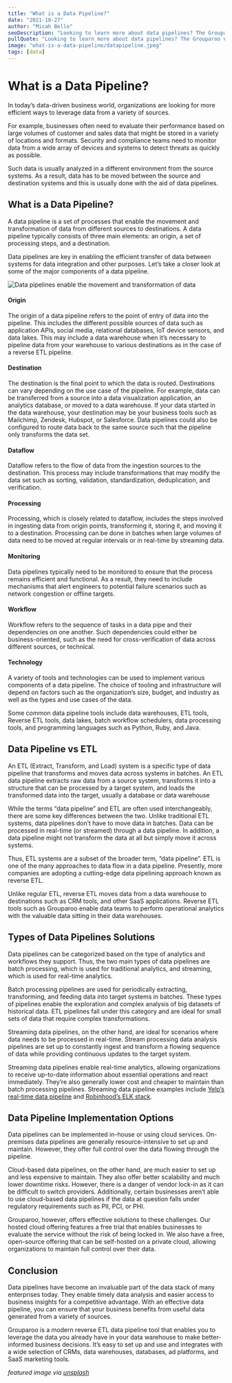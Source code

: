```yaml
---
title: "What is a Data Pipeline?"
date: "2021-10-27"
author: "Micah Bello"
seoDescription: "Looking to learn more about data pipelines? The Grouparoo experts will walk you through common tools, patterns, & methods. ✓ Start a free trial now!"
pullQuote: "Looking to learn more about data pipelines? The Grouparoo experts will walk you through common tools, patterns, & methods."
image: "what-is-a-data-pipeline/datapipeline.jpeg"
tags: [data]
---
```


# What is a Data Pipeline?

In today’s data-driven business world, organizations are looking for more efficient ways to leverage data from a variety of sources.

For example, businesses often need to evaluate their performance based on large volumes of customer and sales data that might be stored in a variety of locations and formats. Security and compliance teams need to monitor data from a wide array of devices and systems to detect threats as quickly as possible.

Such data is usually analyzed in a different environment from the source systems. As a result, data has to be moved between the source and destination systems and this is usually done with the aid of data pipelines.

## What is a Data Pipeline?

A data pipeline is a set of processes that enable the movement and transformation of data from different sources to destinations. A data pipeline typically consists of three main elements: an origin, a set of processing steps, and a destination.

Data pipelines are key in enabling the efficient transfer of data between systems for data integration and other purposes. Let’s take a closer look at some of the major components of a data pipeline.

<Image
  alt="Data pipelines enable the movement and transformation of data"
  src="what-is-a-data-pipeline/datapipeline.jpeg"
  centered
  height={730}
  width={918}
/>

#### Origin

The origin of a data pipeline refers to the point of entry of data into the pipeline. This includes the different possible sources of data such as application APIs, social media, relational databases, IoT device sensors, and data lakes. This may include a data warehouse when it’s necessary to pipeline data from your warehouse to various destinations as in the case of a reverse ETL pipeline.

#### Destination

The destination is the final point to which the data is routed. Destinations can vary depending on the use case of the pipeline. For example, data can be transferred from a source into a data visualization application, an analytics database, or moved to a data warehouse. If your data started in the data warehouse, your destination may be your business tools such as Mailchimp, Zendesk, Hubspot, or Salesforce. Data pipelines could also be configured to route data back to the same source such that the pipeline only transforms the data set.

#### Dataflow

Dataflow refers to the flow of data from the ingestion sources to the destination. This process may include transformations that may modify the data set such as sorting, validation, standardization, deduplication, and verification.

#### Processing

Processing, which is closely related to dataflow, includes the steps involved in ingesting data from origin points, transforming it, storing it, and moving it to a destination. Processing can be done in batches when large volumes of data need to be moved at regular intervals or in real-time by streaming data.

#### Monitoring

Data pipelines typically need to be monitored to ensure that the process remains efficient and functional. As a result, they need to include mechanisms that alert engineers to potential failure scenarios such as network congestion or offline targets.

#### Workflow

Workflow refers to the sequence of tasks in a data pipe and their dependencies on one another. Such dependencies could either be business-oriented, such as the need for cross-verification of data across different sources, or technical.

#### Technology

A variety of tools and technologies can be used to implement various components of a data pipeline. The choice of tooling and infrastructure will depend on factors such as the organization’s size, budget, and industry as well as the types and use cases of the data.

Some common data pipeline tools include data warehouses, ETL tools, Reverse ETL tools, data lakes, batch workflow schedulers, data processing tools, and programming languages such as Python, Ruby, and Java.

## Data Pipeline vs ETL

An ETL (Extract, Transform, and Load) system is a specific type of data pipeline that transforms and moves data across systems in batches. An ETL data pipeline extracts raw data from a source system, transforms it into a structure that can be processed by a target system, and loads the transformed data into the target, usually a database or data warehouse

While the terms “data pipeline” and ETL are often used interchangeably, there are some key differences between the two. Unlike traditional ETL systems, data pipelines don’t have to move data in batches. Data can be processed in real-time (or streamed) through a data pipeline. In addition, a data pipeline might not transform the data at all but simply move it across systems.

Thus, ETL systems are a subset of the broader term, “data pipeline”. ETL is one of the many approaches to data flow in a data pipeline. Presently, more companies are adopting a cutting-edge data pipelining approach known as reverse ETL.

Unlike regular ETL, reverse ETL moves data from a data warehouse to destinations such as CRM tools, and other SaaS applications. Reverse ETL tools such as Grouparoo enable data teams to perform operational analytics with the valuable data sitting in their data warehouses.

## Types of Data Pipelines Solutions

Data pipelines can be categorized based on the type of analytics and workflows they support. Thus, the two main types of data pipelines are batch processing, which is used for traditional analytics, and streaming, which is used for real-time analytics.

Batch processing pipelines are used for periodically extracting, transforming, and feeding data into target systems in batches. These types of pipelines enable the exploration and complex analysis of big datasets of historical data. ETL pipelines fall under this category and are ideal for small sets of data that require complex transformations.

Streaming data pipelines, on the other hand, are ideal for scenarios where data needs to be processed in real-time. Stream processing data analysis pipelines are set up to constantly ingest and transform a flowing sequence of data while providing continuous updates to the target system.

Streaming data pipelines enable real-time analytics, allowing organizations to receive up-to-date information about essential operations and react immediately. They’re also generally lower cost and cheaper to maintain than batch processing pipelines. Streaming data pipeline examples include [Yelp’s real-time data pipeline](https://engineeringblog.yelp.com/2016/07/billions-of-messages-a-day-yelps-real-time-data-pipeline.html) and [Robinhood’s ELK stack](https://robinhood.engineering/taming-elk-4e1349f077c3).

## Data Pipeline Implementation Options

Data pipelines can be implemented in-house or using cloud services. On-premises data pipelines are generally resource-intensive to set up and maintain. However, they offer full control over the data flowing through the pipeline.

Cloud-based data pipelines, on the other hand, are much easier to set up and less expensive to maintain. They also offer better scalability and much lower downtime risks. However, there is a danger of vendor lock-in as it can be difficult to switch providers. Additionally, certain businesses aren’t able to use cloud-based data pipelines if the data at question falls under regulatory requirements such as PII, PCI, or PHI.

Grouparoo, however, offers effective solutions to these challenges. Our hosted cloud offering features a free trial that enables businesses to evaluate the service without the risk of being locked in. We also have a free, open-source offering that can be self-hosted on a private cloud, allowing organizations to maintain full control over their data.

## Conclusion

Data pipelines have become an invaluable part of the data stack of many enterprises today. They enable timely data analysis and easier access to business insights for a competitive advantage. With an effective data pipeline, you can ensure that your business benefits from useful data generated from a variety of sources.

Grouparoo is a modern reverse ETL data pipeline tool that enables you to leverage the data you already have in your data warehouse to make better-informed business decisions. It’s easy to set up and use and integrates with a wide selection of CRMs, data warehouses, databases, ad platforms, and SaaS marketing tools.

_featured image via [unsplash](https://unsplash.com/photos/9AxFJaNySB8)_
